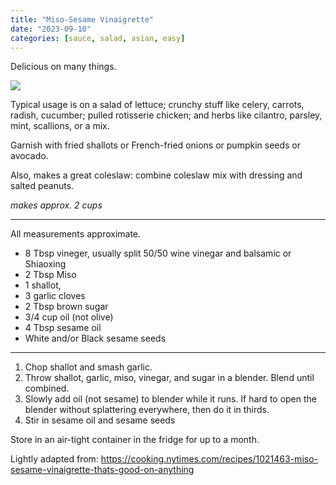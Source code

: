 ```yaml
---
title: "Miso-Sesame Vinaigrette"
date: "2023-09-10"
categories: [sauce, salad, asian, easy]
---
```



Delicious on many things. 

![](miso-vinagrette.jpg)

Typical usage is on a salad of lettuce; crunchy
stuff like celery, carrots, radish, cucumber; pulled rotisserie chicken;
and herbs like cilantro, parsley, mint, scallions, or a mix. 

Garnish with fried 
shallots or French-fried onions or pumpkin seeds or avocado.

Also, makes a great coleslaw: combine coleslaw mix with dressing and 
salted peanuts.

*makes approx. 2 cups*

---

All measurements approximate.

- 8 Tbsp vineger, usually split 50/50 wine vinegar and balsamic or Shiaoxing
- 2 Tbsp Miso
- 1 shallot, 
- 3 garlic cloves
- 2 Tbsp brown sugar
- 3/4 cup oil (not olive)
- 4 Tbsp sesame oil
- White and/or Black sesame seeds

---

1. Chop shallot and smash garlic.
2. Throw shallot, garlic, miso, vinegar, and sugar in a blender. Blend until
combined.
3. Slowly add oil (not sesame) to blender while it runs. If hard to open the
blender without splattering everywhere, then do it in thirds.
4. Stir in sesame oil and sesame seeds


Store in an air-tight container in the fridge for up to a month.

::: aside

Lightly adapted from: <https://cooking.nytimes.com/recipes/1021463-miso-sesame-vinaigrette-thats-good-on-anything>

:::
